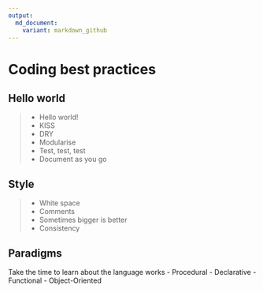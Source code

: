 ```yaml
---
output:
  md_document:
    variant: markdown_github
---
```


# Coding best practices

## Hello world
>- Hello world!
>- KISS
>- DRY
>- Modularise
>- Test, test, test
>- Document as you go

## Style
>- White space
>- Comments
>- Sometimes bigger is better
>- Consistency

## Paradigms
Take the time to learn about the language works
- Procedural
- Declarative
- Functional
- Object-Oriented